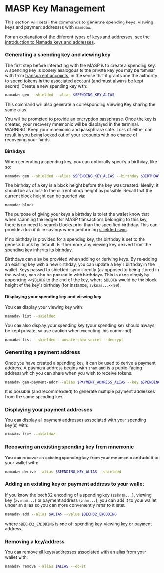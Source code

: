 
# MASP Key Management

This section will detail the commands to generate spending keys, viewing keys and payment addresses with `namadaw`.  

For an explanation of the different types of keys and addresses, see the [introduction to Namada keys and addresses](../addresses.mdx#shielded-accounts).

### Generating a spending key and viewing key

The first step before interacting with the MASP is to create a spending key. A spending key is loosely analogous to the private key you may be familiar with 
from [transparent accounts](../transparent-accounts.mdx), in the sense that it grants one the authority to spend tokens in the associated account (and must always be 
kept secret). Create a new spending key with:
```bash copy
namadaw gen --shielded --alias $SPENDING_KEY_ALIAS
```
<Callout>
This command will also generate a corresponding Viewing Key sharing
the same alias.
</Callout>

You will be prompted to provide an encryption passphrase. Once the key is created, your recovery mnemonic will be displayed in the terminal.
<Callout type="error" emoji="🚨">
WARNING: Keep your mnemonic and passphrase safe.
Loss of either can result in you being locked out of your accounts with no chance of recovering your funds.
</Callout>

 #### Birthdays

When generating a spending key, you can optionally specify a birthday, like so:
```bash copy
namadaw gen --shielded --alias $SPENDING_KEY_ALIAS --birthday $BIRTHDAY
```

The birthday of a key is a block height before the key was created. Ideally, it should be as close to the current block
height as possible. Recall that the current block height can be queried via:
```bash copy
namadac block
```

The purpose of giving your keys a birthday is to let the wallet know that when scanning the ledger for MASP transactions
belonging to this key, there is no need to search blocks prior than the specified birthday. This can provide a lot of
time savings when performing [shielded sync](shielded-sync.mdx).

If no birthday is provided for a spending key, the birthday is set to the genesis block by default. Furthermore, any
viewing key derived from the spending key inherits its birthday.

Birthdays can also be provided when adding or deriving keys. By re-adding an existing key with a new birthday, you can
update a key's birthday in the wallet. Keys passed to shielded-sync directly (as opposed to being stored in the wallet),
can also be passed in with birthdays. This is done simply by appending `<<$BLOCK` to the end of the key, where `$BLOCK`
would be the block height of the key's birthday (for instance, `zvknam...<<99`).

#### Displaying your spending key and viewing key
You can display your viewing key with:
```bash copy
namadaw list --shielded
```

You can also display your spending key (your spending key should always be kept private, so use caution when executing this command):
```bash copy
namadaw list --shielded --unsafe-show-secret --decrypt
```

### Generating a payment address

Once you have created a spending key, it can be used to derive a payment address. A payment address begins with `znam` and is a public-facing address which you can 
share when you wish to receive tokens.
```bash copy
namadaw gen-payment-addr --alias $PAYMENT_ADDRESS_ALIAS --key $SPENDING_KEY_ALIAS
```
<Callout>
It is possible (and recommended) to generate multiple payment addresses from the same spending key.
</Callout>

### Displaying your payment addresses
You can display all payment addresses associated with your spending key(s) with:
```bash copy
namadaw list --shielded
```

### Recovering an existing spending key from mnemonic

You can recover an existing spending key from your mnemonic and add it to your wallet with:
```bash copy
namadaw derive --alias $SPENDING_KEY_ALIAS --shielded
```

### Adding an existing key or payment address to your wallet

If you know the bech32 encoding of a spending key (`zsknam...`), viewing key (`zvknam...`) or payment address (`znam...`), you can add it to your wallet under an alias so you can more conveniently refer to it later.

```bash copy
namadaw add --alias $ALIAS --value $BECH32_ENCODING
```
where `$BECH32_ENCODING` is one of: spending key, viewing key or payment address.

### Removing a key/address
You can remove all keys/addresses associated with an alias from your wallet with:
```bash copy
namadaw remove --alias $ALIAS --do-it
```
